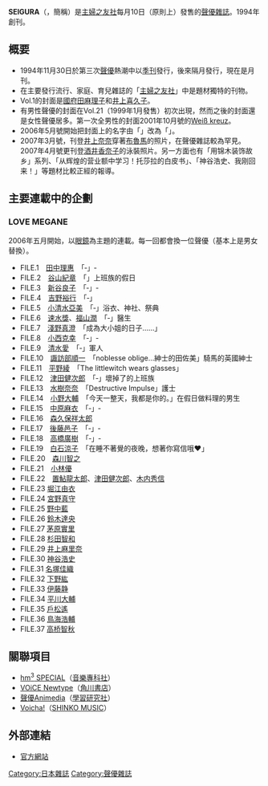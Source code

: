 {{Japanese|japanese=声優グランプリ|kana=せいゆうグランプリ|romaji=Seiyū Guranpuri}}
'''SEIGURA'''（{{lang|ja|声優グランプリ}}，簡稱'''{{lang|ja|声グラ}}'''）是[[主婦之友社|主婦之友社]]每月10日（原則上）發售的[[聲優雜誌|聲優雜誌]]。1994年創刊。

== 概要 ==
*1994年11月30日於第三次[[聲優|聲優]]熱潮中以[[季刊|季刊]]發行，後來隔月發行，現在是月刊。
*在主要發行流行、家庭、育兒雜誌的「[[主婦之友社|主婦之友社]]」中是題材獨特的刊物。
*Vol.1的封面是[[國府田麻理子|國府田麻理子]]和[[井上喜久子|井上喜久子]]。
*有男性聲優的封面在Vol.21（1999年1月發售）初次出現，然而之後的封面還是女性聲優居多。第一次全男性的封面2001年10月號的[[Weiß_kreuz|Weiß kreuz]]。
*2006年5月號開始把封面上的名字由「{{lang|ja|声優グランプリ}}」改為「{{lang|ja|声グラ}}」。
*2007年3月號，刊登[[井上奈奈|井上奈奈]]穿著[[布魯馬|布魯馬]]的照片，在聲優雜誌較為罕見。2007年4月號更刊登[[酒井香奈子|酒井香奈子]]的泳裝照片。另一方面也有「用锦木装饰故乡」系列、「从辉煌的营业额中学习！托莎拉的白皮书」、「神谷浩史、我刚回来！」等題材比較正經的報導。

== 主要連載中的企劃 ==
=== LOVE MEGANE ===

2006年五月開始，以[[眼鏡|眼鏡]]為主題的連載。每一回都會換一位聲優（基本上是男女替換）。

*FILE.1　[[田中理惠_(聲優)|田中理惠]]　「‐」‐
*FILE.2　[[谷山紀章|谷山紀章]]　「」上班族的假日
*FILE.3　[[新谷良子|新谷良子]]　「‐」‐
*FILE.4　[[吉野裕行|吉野裕行]]　「‐」
*FILE.5　[[小清水亞美|小清水亞美]]　「‐」浴衣、神社、祭典
*FILE.6　[[速水獎|速水獎]]、[[福山潤|福山潤]]　「‐」醫生
*FILE.7　[[淺野真澄|淺野真澄]]　「成為大小姐的日子……」
*FILE.8　[[小西克幸|小西克幸]]　「‐」‐
*FILE.9　[[清水愛|清水愛]]　「‐」軍人
*FILE.10　[[諏訪部順一|諏訪部順一]]　「noblesse oblige…紳士的田佐美」騎馬的英國紳士
*FILE.11　[[平野綾|平野綾]]　「The littlewitch wears glasses」
*FILE.12　[[津田健次郎|津田健次郎]]　「‐」壞掉了的上班族
*FILE.13　[[水樹奈奈|水樹奈奈]]　「Destructive Impulse」護士
*FILE.14　[[小野大輔|小野大輔]]　「今天一整天，我都是你的。」在假日做料理的男生
*FILE.15　[[中原麻衣|中原麻衣]]　「‐」‐
*FILE.16　[[森久保祥太郎|森久保祥太郎]]　
*FILE.17　[[後藤邑子|後藤邑子]]　「‐」‐
*FILE.18　[[高橋廣樹|高橋廣樹]]　「‐」‐
*FILE.19　[[白石涼子|白石涼子]]　「在睡不著覺的夜晚，想著你寫信哦♥」
*FILE.20　[[森川智之|森川智之]]　
*FILE.21　[[小林優|小林優]]　
*FILE.22　[[置鮎龍太郎|置鮎龍太郎]]、[[津田健次郎|津田健次郎]]、[[木内秀信|木内秀信]]
*FILE.23  [[堀江由衣|堀江由衣]]
*FILE.24  [[宮野真守|宮野真守]]
*FILE.25  [[野中藍|野中藍]]
*FILE.26  [[鈴木達央|鈴木達央]]
*FILE.27  [[茅原實里|茅原實里]]
*FILE.28  [[杉田智和|杉田智和]]
*FILE.29  [[井上麻里奈|井上麻里奈]]
*FILE.30  [[神谷浩史|神谷浩史]]
*FILE.31  [[名塚佳織|名塚佳織]]
*FILE.32  [[下野紘|下野紘]]
*FILE.33  [[伊藤静|伊藤静]]
*FILE.34  [[平川大輔|平川大輔]]
*FILE.35  [[戶松遙|戶松遙]]
*FILE.36  [[鳥海浩輔|鳥海浩輔]]
*FILE.37  [[高桥智秋|高桥智秋]]

== 關聯項目 ==
*[[hm3_SPECIAL|hm<sup>3</sup> SPECIAL]]（[[音樂專科社|音樂專科社]]）
*[[VOiCE_Newtype|VOiCE Newtype]]（[[角川書店|角川書店]]）
*[[聲優Animedia|聲優Animedia]]（[[學習研究社|學習研究社]]）
*[[Voicha!|Voicha!]]（[[SHINKO_MUSIC|SHINKO MUSIC]]）

== 外部連結 ==
* [http://www.seigura.com 官方網站] {{Wayback|url=http://www.seigura.com/ |date=20200817151340 }}
{{DEFAULTSORT:Seigura}}
[[Category:日本雜誌|Category:日本雜誌]]
[[Category:聲優雜誌|Category:聲優雜誌]]